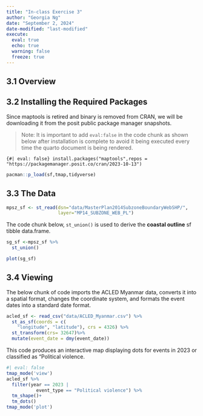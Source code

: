 ```yaml
---
title: "In-class Exercise 3"
author: "Georgia Ng"
date: "September 2, 2024"
date-modified: "last-modified"
execute: 
  eval: true
  echo: true
  warning: false
  freeze: true
---
```


## 3.1 Overview

## 3.2 Installing the Required Packages

Since maptools is retired and binary is removed from CRAN, we will be downloading it from the posit public package manager snapshots.

> Note: It is important to add `eval:false` in the code chunk as shown below after installation is complete to avoid it being executed every time the quarto document is being rendered.

```{#| eval: false}
install.packages("maptools",repos = "https://packagemanager.posit.co/cran/2023-10-13")
```

```r
pacman::p_load(sf,tmap,tidyverse)
```

## 3.3 The Data

```r
mpsz_sf <- st_read(dsn="data/MasterPlan2014SubzoneBoundaryWebSHP/", 
                   layer="MP14_SUBZONE_WEB_PL")
```

The code chunk below, `st_union()` is used to derive the **coastal outline** sf tibble data.frame.

```r
sg_sf <-mpsz_sf %>%
  st_union()
```

```r
plot(sg_sf)
```

## 3.4 Viewing

The below chunk of code imports the ACLED Myanmar data, converts it into a spatial format, changes the coordinate system, and formats the event dates into a standard date format.

```r
acled_sf <- read_csv("data/ACLED_Myanmar.csv") %>% 
  st_as_sf(coords = c(
    "longitude", "latitude"), crs = 4326) %>% 
  st_transform(crs= 32647)%>%
  mutate(event_date = dmy(event_date))
```

This code produces an interactive map displaying dots for events in 2023 or classified as "Political violence.

```r
#| eval: false
tmap_mode('view')
acled_sf %>%
  filter(year == 2023 |
           event_type == "Political violence") %>%
  tm_shape()+
  tm_dots()
tmap_mode('plot')
```
